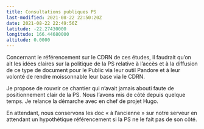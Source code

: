 ```yaml
---
title: Consultations publiques PS
last-modified: 2021-08-22 22:50:20Z
date: 2021-08-22 22:49:56Z
latitude: -22.27430000
longitude: 166.44680000
altitude: 0.0000
---
```


Concernant le référencement sur le CDRN de ces études, il faudrait qu’on ait les idées claires sur la politique de la PS relative à l’accès et à la diffusion de ce type de document pour le Public via leur outil Pandore et à leur volonté de rendre moissonnable leur base via le CDRN.

Je propose de rouvrir ce chantier qui n’avait jamais abouti faute de positionnement clair de la PS.  Nous l’avons mis de côté depuis quelque temps. Je relance la démarche avec en chef de projet Hugo.

En attendant, nous conservons les doc « à l’ancienne »  sur notre serveur en attendant un hypothétique référencement si la PS ne le fait pas de son côté.
